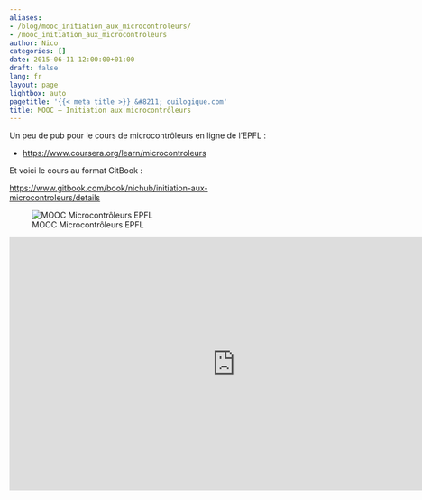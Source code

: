 ```yaml
---
aliases:
- /blog/mooc_initiation_aux_microcontroleurs/
- /mooc_initiation_aux_microcontroleurs
author: Nico
categories: []
date: 2015-06-11 12:00:00+01:00
draft: false
lang: fr
layout: page
lightbox: auto
pagetitle: '{{< meta title >}} &#8211; ouilogique.com'
title: MOOC — Initiation aux microcontrôleurs
---
```


Un peu de pub pour le cours de microcontrôleurs en ligne de l’EPFL :

-   <https://www.coursera.org/learn/microcontroleurs>

Et voici le cours au format GitBook :

<https://www.gitbook.com/book/nichub/initiation-aux-microcontroleurs/details>{rel="nofollow"}

![MOOC Microcontrôleurs EPFL][img_mooc]

[img_mooc]: ./images/Microcontroleurs-v1.0.jpg

<iframe width="799" height="449" src="https://www.youtube.com/embed/wCgJRtzTvmI" title="YouTube video player" frameborder="0" allow="web-share" allowfullscreen></iframe>
